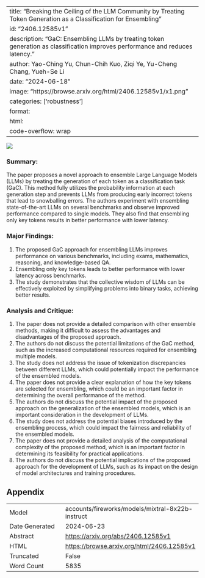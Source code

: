 
---
title: "Breaking the Ceiling of the LLM Community by Treating Token Generation as a Classification for Ensembling"
id: "2406.12585v1"
description: "GaC: Ensembling LLMs by treating token generation as classification improves performance and reduces latency."
author: Yao-Ching Yu, Chun-Chih Kuo, Ziqi Ye, Yu-Cheng Chang, Yueh-Se Li
date: "2024-06-18"
image: "https://browse.arxiv.org/html/2406.12585v1/x1.png"
categories: ['robustness']
format:
  html:
    code-overflow: wrap
---

![](https://browse.arxiv.org/html/2406.12585v1/x1.png)

### Summary:

The paper proposes a novel approach to ensemble Large Language Models (LLMs) by treating the generation of each token as a classification task (GaC). This method fully utilizes the probability information at each generation step and prevents LLMs from producing early incorrect tokens that lead to snowballing errors. The authors experiment with ensembling state-of-the-art LLMs on several benchmarks and observe improved performance compared to single models. They also find that ensembling only key tokens results in better performance with lower latency.

### Major Findings:

1. The proposed GaC approach for ensembling LLMs improves performance on various benchmarks, including exams, mathematics, reasoning, and knowledge-based QA.
2. Ensembling only key tokens leads to better performance with lower latency across benchmarks.
3. The study demonstrates that the collective wisdom of LLMs can be effectively exploited by simplifying problems into binary tasks, achieving better results.

### Analysis and Critique:

1. The paper does not provide a detailed comparison with other ensemble methods, making it difficult to assess the advantages and disadvantages of the proposed approach.
2. The authors do not discuss the potential limitations of the GaC method, such as the increased computational resources required for ensembling multiple models.
3. The study does not address the issue of tokenization discrepancies between different LLMs, which could potentially impact the performance of the ensembled models.
4. The paper does not provide a clear explanation of how the key tokens are selected for ensembling, which could be an important factor in determining the overall performance of the method.
5. The authors do not discuss the potential impact of the proposed approach on the generalization of the ensembled models, which is an important consideration in the development of LLMs.
6. The study does not address the potential biases introduced by the ensembling process, which could impact the fairness and reliability of the ensembled models.
7. The paper does not provide a detailed analysis of the computational complexity of the proposed method, which is an important factor in determining its feasibility for practical applications.
8. The authors do not discuss the potential implications of the proposed approach for the development of LLMs, such as its impact on the design of model architectures and training procedures.

## Appendix

|          |          |
|----------|----------|
| Model     | accounts/fireworks/models/mixtral-8x22b-instruct       |
| Date Generated     | 2024-06-23       |
| Abstract | [https://arxiv.org/abs/2406.12585v1](https://arxiv.org/abs/2406.12585v1)        |
| HTML     | [https://browse.arxiv.org/html/2406.12585v1](https://browse.arxiv.org/html/2406.12585v1)       |
| Truncated       | False       |
| Word Count       | 5835       |